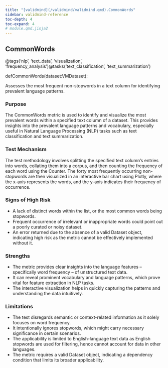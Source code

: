 ```yaml
---
title: "[validmind](/validmind/validmind.qmd).CommonWords"
sidebar: validmind-reference
toc-depth: 4
toc-expand: 4
# module.qmd.jinja2
---
```


<!-- function.qmd.jinja2 -->

## CommonWords{.suffix}

<!-- signatures.jinja2 -->

::: {.signature}

<span class="decorators"><span class="decorator">@<span class="n">tags(<span class="s">'nlp'</span>, <span class="s">'text_data'</span>, <span class="s">'visualization'</span>, <span class="s">'frequency_analysis'</span>)</span></span><span class="decorator">@<span class="n">tasks(<span class="s">'text_classification'</span>, <span class="s">'text_summarization'</span>)</span></span></span>

<span class="kw">def</span><span class="name">CommonWords</span>(<span class="param"><span class="n">dataset</span><span class="p">:</span><span class="n">VMDataset</span></span>):

:::

<!-- docstring.jinja2 -->

Assesses the most frequent non-stopwords in a text column for identifying prevalent language patterns.

### Purpose

The CommonWords metric is used to identify and visualize the most prevalent words within a specified text column of a dataset. This provides insights into the prevalent language patterns and vocabulary, especially useful in Natural Language Processing (NLP) tasks such as text classification and text summarization.

### Test Mechanism

The test methodology involves splitting the specified text column's entries into words, collating them into a corpus, and then counting the frequency of each word using the Counter. The forty most frequently occurring non-stopwords are then visualized in an interactive bar chart using Plotly, where the x-axis represents the words, and the y-axis indicates their frequency of occurrence.

### Signs of High Risk

- A lack of distinct words within the list, or the most common words being stopwords.
- Frequent occurrence of irrelevant or inappropriate words could point out a poorly curated or noisy dataset.
- An error returned due to the absence of a valid Dataset object, indicating high risk as the metric cannot be effectively implemented without it.

### Strengths

- The metric provides clear insights into the language features – specifically word frequency – of unstructured text data.
- It can reveal prominent vocabulary and language patterns, which prove vital for feature extraction in NLP tasks.
- The interactive visualization helps in quickly capturing the patterns and understanding the data intuitively.

### Limitations

- The test disregards semantic or context-related information as it solely focuses on word frequency.
- It intentionally ignores stopwords, which might carry necessary significance in certain scenarios.
- The applicability is limited to English-language text data as English stopwords are used for filtering, hence cannot account for data in other languages.
- The metric requires a valid Dataset object, indicating a dependency condition that limits its broader applicability.
